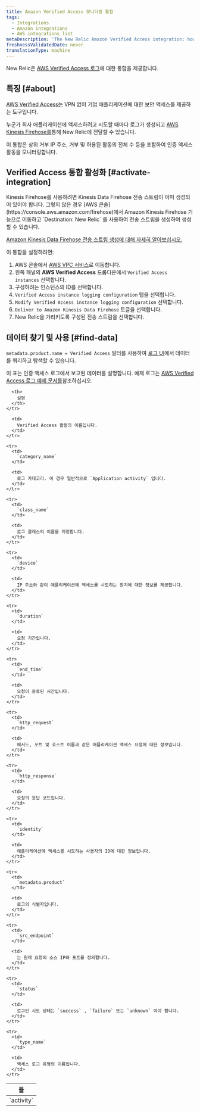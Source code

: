 ```yaml
---
title: Amazon Verified Access 모니터링 통합
tags:
  - Integrations
  - Amazon integrations
  - AWS integrations list
metaDescription: 'The New Relic Amazon Verified Access integration: how to enable it, and what data it reports.'
freshnessValidatedDate: never
translationType: machine
---
```


New Relic은 [AWS Verified Access 로그](https://docs.aws.amazon.com/verified-access/latest/ug/what-is-verified-access.html)에 대한 통합을 제공합니다.

## 특징 [#about]

[AWS Verified Access는](https://aws.amazon.com/verified-access) VPN 없이 기업 애플리케이션에 대한 보안 액세스를 제공하는 도구입니다.

누군가 회사 애플리케이션에 액세스하려고 시도할 때마다 로그가 생성되고 [AWS Kinesis Firehose를](https://aws.amazon.com/kinesis/firehose)통해 New Relic에 전달할 수 있습니다.

이 통합은 상위 거부 IP 주소, 거부 및 허용된 활동의 전체 수 등을 포함하여 인증 액세스 활동을 모니터링합니다.

## Verified Access 통합 활성화 [#activate-integration]

<Callout variant="important">
  Kinesis Firehose를 사용하려면 Kinesis Data Firehose 전송 스트림이 이미 생성되어 있어야 합니다. 그렇지 않은 경우 [AWS 콘솔](https://console.aws.amazon.com/firehose)에서 Amazon Kinesis Firehose 기능으로 이동하고 `Destination: New Relic` 를 사용하여 전송 스트림을 생성하여 생성할 수 있습니다.

  [Amazon Kinesis Data Firehose 전송 스트림 생성에 대해 자세히 알아보십시오.](https://docs.aws.amazon.com/firehose/latest/dev/basic-create.html?icmpid=docs_console_unmapped)
</Callout>

이 통합을 설정하려면:

1. AWS 콘솔에서 [AWS VPC 서비스](https://console.aws.amazon.com/vpc)로 이동합니다.
2. 왼쪽 패널의 **AWS Verified Access** 드롭다운에서 `Verified Access instances` 선택합니다.
3. 구성하려는 인스턴스의 ID를 선택합니다.
4. `Verified Access instance logging configuration` 탭을 선택합니다.
5. `Modify Verified Access instance logging configuration` 선택합니다.
6. `Deliver to Amazon Kinesis Data Firehose` 토글을 선택합니다.
7. New Relic을 가리키도록 구성된 전송 스트림을 선택합니다.

## 데이터 찾기 및 사용 [#find-data]

`metadata.product.name = Verified Access` 필터를 사용하여 [로그 UI](/docs/logs/ui-data/use-logs-ui)에서 데이터를 쿼리하고 탐색할 수 있습니다.

이 표는 인증 액세스 로그에서 보고된 데이터를 설명합니다. 예제 로그는 [AWS Verified Access 로그 예제 문서를](https://docs.aws.amazon.com/verified-access/latest/ug/verified-access-logs-examples.html)참조하십시오.

<table>
  <thead>
    <tr>
      <th style={{ width: "200px" }}>
        들
      </th>

      <th>
        설명
      </th>
    </tr>
  </thead>

  <tbody>
    <tr>
      <td>
        `activity`
      </td>

      <td>
        Verified Access 활동의 이름입니다.
      </td>
    </tr>

    <tr>
      <td>
        `category_name`
      </td>

      <td>
        로그 카테고리. 이 경우 일반적으로 `Application activity` 입니다.
      </td>
    </tr>

    <tr>
      <td>
        `class_name`
      </td>

      <td>
        로그 클래스의 이름을 지정합니다.
      </td>
    </tr>

    <tr>
      <td>
        `device`
      </td>

      <td>
        IP 주소와 같이 애플리케이션에 액세스를 시도하는 장치에 대한 정보를 제공합니다.
      </td>
    </tr>

    <tr>
      <td>
        `duration`
      </td>

      <td>
        요청 기간입니다.
      </td>
    </tr>

    <tr>
      <td>
        `end_time`
      </td>

      <td>
        요청이 종료된 시간입니다.
      </td>
    </tr>

    <tr>
      <td>
        `http_request`
      </td>

      <td>
        메서드, 포트 및 호스트 이름과 같은 애플리케이션 액세스 요청에 대한 정보입니다.
      </td>
    </tr>

    <tr>
      <td>
        `http_response`
      </td>

      <td>
        요청의 응답 코드입니다.
      </td>
    </tr>

    <tr>
      <td>
        `identity`
      </td>

      <td>
        애플리케이션에 액세스를 시도하는 사용자의 ID에 대한 정보입니다.
      </td>
    </tr>

    <tr>
      <td>
        `metadata.product`
      </td>

      <td>
        로그의 식별자입니다.
      </td>
    </tr>

    <tr>
      <td>
        `src_endpoint`
      </td>

      <td>
        는 원래 요청의 소스 IP와 포트를 정의합니다.
      </td>
    </tr>

    <tr>
      <td>
        `status`
      </td>

      <td>
        로그인 시도 상태는 `success` , `failure` 또는 `unknown` 여야 합니다.
      </td>
    </tr>

    <tr>
      <td>
        `type_name`
      </td>

      <td>
        액세스 로그 유형의 이름입니다.
      </td>
    </tr>
  </tbody>
</table>